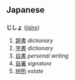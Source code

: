 == Japanese ==

=== {{Furigana}} ===
'''じしょ''' ([[jisho]])

#[[辞書]] ''dictionary''
#[[字書]] ''dictionary''
#[[自書]] ''personal writing''
#[[自署]] ''signature''
#[[地所]] ''estate''
